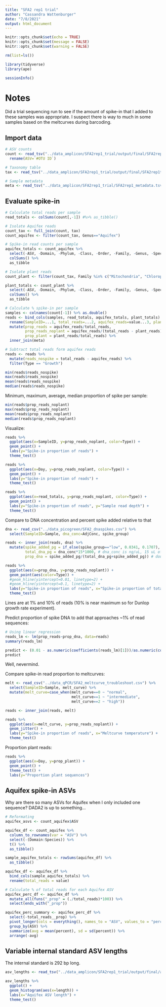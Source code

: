 ```yaml
---
title: "SFA2 rep1 trial"
author: "Cassandra Wattenburger"
date: "7/8/2021"
output: html_document
---
```


```r
knitr::opts_chunk$set(echo = TRUE)
knitr::opts_chunk$set(message = FALSE)
knitr::opts_chunk$set(warning = FALSE)
```

```r
rm(list=ls())

library(tidyverse)
library(ape)

sessionInfo()
```
# Notes

Did a trial sequencing run to see if the amount of spike-in that I added to these samples was appropriate. I suspect there is way to much in some samples based on the meltcurves during barcoding.


Import data
-----------

```r
# ASV counts
count <- read_tsv("../data_amplicon/SFA2rep1_trial/output/final/SFA2rep1trial.counts-final.tsv", skip=1, col_names=TRUE) %>%
  rename(ASV=`#OTU ID`)

# Taxonomy table
tax <- read_tsv("../data_amplicon/SFA2rep1_trial/output/final/SFA2rep1trial.taxonomy-final.tsv")

# Sample metadata
meta <- read_tsv("../data_amplicon/SFA2rep1_trial/SFA2rep1_metadata.tsv")
```

Evaluate spike-in
-----------------

```r
# Calculate total reads per sample
read_totals <- colSums(count[,-1]) #%>% as_tibble()

# Isolate Aquifex reads
count_tax <- full_join(count, tax) 
count_aquifex <- filter(count_tax, Genus=="Aquifex")

# Spike-in read counts per sample
aquifex_totals <- count_aquifex %>%
  select(-ASV, -Domain, -Phylum, -Class, -Order, -Family, -Genus, -Species) %>%
  colSums() %>%
  as_tibble

# Isolate plant reads
count_plant <- filter(count_tax, Family %in% c("Mitochondria", "Chloroplast"))

plant_totals <- count_plant %>%
  select(-ASV, -Domain, -Phylum, -Class, -Order, -Family, -Genus, -Species) %>%
  colSums() %>%
  as_tibble

# Calculate % spike-in per sample
samples <- colnames(count[-1]) %>% as.double()
reads <- bind_cols(samples, read_totals, aquifex_totals, plant_totals) %>%
  rename(SampleID=...1, total_reads=...2, aquifex_reads=value...3, plant_reads=value...4) %>%
  mutate(prop_reads = aquifex_reads/total_reads,
         prop_reads_noplant = aquifex_reads/(total_reads - plant_reads),
         prop_plant = plant_reads/total_reads) %>%
  inner_join(meta)
```

```r
# Subtract total reads form aquifex reads
reads <- reads %>%
  mutate(reads_nospike = total_reads - aquifex_reads) %>%
  filter(Type == "Growth")

min(reads$reads_nospike)
max(reads$reads_nospike)
mean(reads$reads_nospike)
median(reads$reads_nospike)
```


Minimum, maximum, average, median proportion of spike per sample:

```r
min(reads$prop_reads_noplant)
max(reads$prop_reads_noplant)
mean(reads$prop_reads_noplant)
median(reads$prop_reads_noplant)
```

Visualize:

```r
reads %>% 
  ggplot(aes(x=SampleID, y=prop_reads_noplant, color=Type)) +
  geom_point() +
  labs(y="Spike-in proportion of reads") +
  theme_test()

reads %>% 
  ggplot(aes(x=Day, y=prop_reads_noplant, color=Type)) +
  geom_point() +
  labs(y="Spike-in proportion of reads") +
  theme_test()

reads %>% 
  ggplot(aes(x=read_totals, y=prop_reads_noplant, color=Type)) +
  geom_point() +
  labs(y="Spike-in proportion of reads", y="Sample read depth") +
  theme_test()
```

Compare to DNA concentration and percent spike added relative to that

```r
dna <- read_csv("../data_picogreen/SFA2_dnaspikes.csv") %>%
  select(SampleID=Sample, dna_conc=AdjConc, spike_group)

reads <- inner_join(reads, dna) %>%
  mutate(spike_added_pg = if_else(spike_group=="low", 0.0341, 0.1707),
         total_dna_pg = dna_conc*15*1000, # dna_conc is ng/uL, 15 uL of sample total
         prop_dna = spike_added_pg/(total_dna_pg+spike_added_pg)) # double check

reads %>% 
  ggplot(aes(x=prop_dna, y=prop_reads_noplant)) +
  geom_point(aes(color=Type)) +
  #geom_hline(yintercept=0.01, linetype=2) +
  #geom_hline(yintercept=0.1, linetype=2) +
  labs(y="Spike-in proportion of reads", x="Spike-in proportion of total DNA") +
  theme_test() 
```

Lines are at 1% and 10% of reads (10% is near maximum so for Dunlop growth rate experiment).

Predict proportion of spike DNA to add that approaches ~1% of read sequences:

```r
# Using linear regression
reads_lm <- lm(prop_reads~prop_dna, data=reads)
summary(reads_lm)

predict <- (0.01 - as.numeric(coefficients(reads_lm)[1]))/as.numeric(coefficients(reads_lm)[2])
predict
```

Well, nevermind.

Compare spike-in read proportion to meltcurves:

```r
melt <- read_csv("../data_qPCR/SFA2_meltcurve_troubleshoot.csv") %>%
  select(SampleID=Sample, melt_curve) %>%
  mutate(melt_curve=case_when(melt_curve==0 ~ "normal",
                              melt_curve==1 ~ "intermediate",
                              melt_curve==2 ~ "high"))

reads <- inner_join(reads, melt)

reads %>%
  ggplot(aes(x=melt_curve, y=prop_reads_noplant)) +
  geom_jitter() +
  labs(y="Spike-in proportion of reads", x="Meltcurve temperature") +
  theme_test()
```

Proportion plant reads:

```r
reads %>%
  ggplot(aes(x=Day, y=prop_plant)) +
  geom_point() +
  theme_test() +
  labs(y="Proportion plant sequences")
```

Aquifex spike-in ASVs
---------------------

Why are there so many ASVs for Aquifex when I only included one sequence? DADA2 is up to something...

```r
# Reformating
aquifex_asvs <- count_aquifex$ASV

aquifex_df <- count_aquifex %>%
  column_to_rownames(var = "ASV") %>%
  select(-(Domain:Species)) %>%
  t() %>%
  as_tibble()

sample_aquifex_totals <- rowSums(aquifex_df) %>%
  as_tibble()

aquifex_df <- aquifex_df %>% 
  bind_cols(sample_aquifex_totals) %>%
  rename(total_reads = value)

# Calculate % of total reads for each Aquifex ASV
aquifex_perc_df <- aquifex_df %>%
  mutate_all(funs("_prop" = (./total_reads)*100)) %>%
  select(ends_with("_prop"))

aquifex_perc_summary <- aquifex_perc_df %>%
  select(-total_reads__prop) %>%
  pivot_longer(cols = everything(), names_to = "ASV", values_to = "percent") %>%
  group_by(ASV) %>%
  summarize(avg = mean(percent), sd = sd(percent)) %>%
  arrange(-avg)
```

Variable internal standard ASV lengths
--------------------------------------

The internal standard is 292 bp long.

```r
asv_lengths <- read_tsv("../data_amplicon/SFA2rep1_trial/output/final/aquifex_seq_lengths.tsv")

asv_lengths %>%
  ggplot() +
  geom_histogram(aes(x=length)) +
  labs(x="Aquifex ASV length") +
  theme_test()
```





